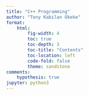 ```yaml
---
title: "C++ Programming"
author: "Tony Kabilan Okeke"
format:
    html:
        fig-width: 4
        toc: true
        toc-depth: 3
        toc-title: "Contents"
        toc-location: left
        code-fold: false
        theme: sandstone
comments: 
    hypothesis: true
jupyter: python3
---
```



